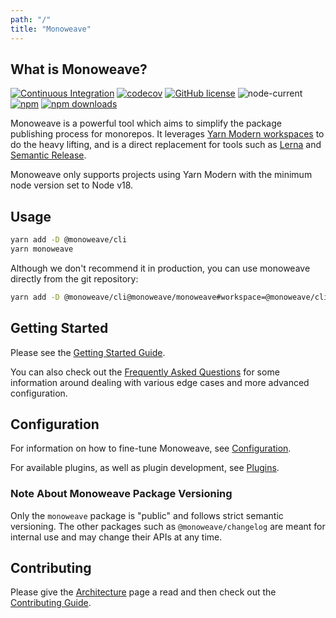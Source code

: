 ```yaml
---
path: "/"
title: "Monoweave"
---
```



## What is Monoweave?

[![Continuous Integration](https://github.com/monoweave/monoweave/workflows/Continuous%20Integration/badge.svg?branch=main)](https://github.com/monoweave/monoweave/actions?query=workflow%3A%22Continuous+Integration%22)
[![codecov](https://codecov.io/gh/monoweave/monoweave/branch/main/graph/badge.svg)](https://codecov.io/gh/monoweave/monoweave)
[![GitHub license](https://img.shields.io/github/license/monoweave/monoweave)](https://github.com/monoweave/monoweave/blob/main/LICENSE)
![node-current](https://img.shields.io/node/v/@monoweave/cli)
[![npm](https://img.shields.io/npm/v/@monoweave/cli.svg)](https://www.npmjs.com/package/@monoweave/cli)
[![npm downloads](https://img.shields.io/npm/dm/monoweave.svg)](https://npm-stat.com/charts.html?package=@monoweave/cli)

Monoweave is a powerful tool which aims to simplify the package publishing process for monorepos. It leverages [Yarn Modern workspaces](https://yarnpkg.com/features/workspaces) to do the heavy lifting, and is a direct replacement for tools such as [Lerna](https://github.com/lerna/lerna) and [Semantic Release](https://github.com/semantic-release/semantic-release).

Monoweave only supports projects using Yarn Modern with the minimum node version set to Node v18.

## Usage

```bash
yarn add -D @monoweave/cli
yarn monoweave
```

Although we don't recommend it in production, you can use monoweave directly from the git repository:

```bash
yarn add -D @monoweave/cli@monoweave/monoweave#workspace=@monoweave/cli
```

## Getting Started

Please see the [Getting Started Guide](./getting-started).

You can also check out the [Frequently Asked Questions](./faq) for some information around dealing with various edge cases and more advanced configuration.

## Configuration

For information on how to fine-tune Monoweave, see [Configuration](./configuration).

For available plugins, as well as plugin development, see [Plugins](./plugins).

### Note About Monoweave Package Versioning

Only the `monoweave` package is "public" and follows strict semantic versioning. The other packages such as `@monoweave/changelog` are meant for internal use and may change their APIs at any time.

## Contributing

Please give the [Architecture](./architecture) page a read and then check out the [Contributing Guide](./contributing).
